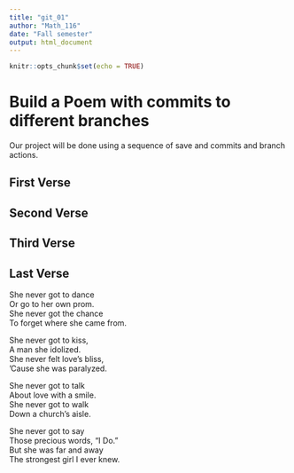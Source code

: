 ```yaml
---
title: "git_01"
author: "Math_116"
date: "Fall semester"
output: html_document
---
```


```r
knitr::opts_chunk$set(echo = TRUE)
```
# Build a Poem with commits to different branches
Our project will be done using a sequence of save and commits and branch actions.
<!-- Do not modify or change any text in "!--" bracketed areas such as this --- these are instructions to
you, if you change any of this the git program will notice it and compromise your git merging strategy !-->

## First Verse 
<!--Put the first five lines of a poem by Lewis Carrol in this section!-->

## Second Verse
<!--Put the first five lines of a poem by Robert Frost here!-->

## Third Verse
<!--Put the first two verses of The Walrus and the Carpenter here!-->

## Last Verse
<!--Put a short poem of your choice 8-20 lines,here!-->
  
  She never got to dance  
Or go to her own prom.  
She never got the chance  
To forget where she came from.  
  
She never got to kiss,  
A man she idolized.  
She never felt love's bliss,  
'Cause she was paralyzed.  
  
She never got to talk  
About love with a smile.  
She never got to walk  
Down a church's aisle.  

She never got to say  
Those precious words, "I Do."  
But she was far and away  
The strongest girl I ever knew.  

